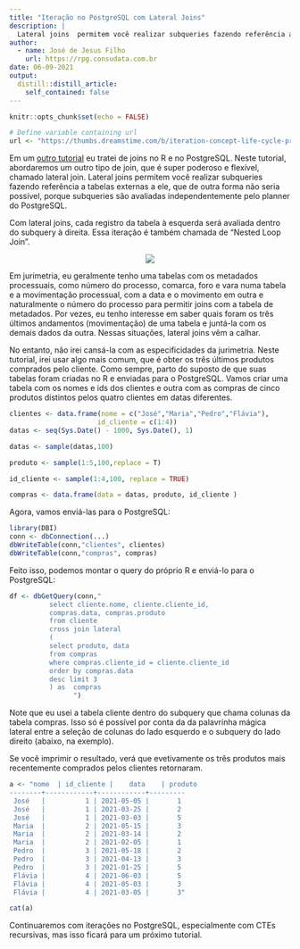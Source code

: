 ```yaml
---
title: "Iteração no PostgreSQL com Lateral Joins"
description: |
  Lateral joins  permitem você realizar subqueries fazendo referência a tabelas externas a ele, que de outra forma não seria possível, porque subqueries são avaliadas indepentemente pelo planner do PostgreSQL.
author:
  - name: José de Jesus Filho
    url: https://rpg.consudata.com.br
date: 06-09-2021
output:
  distill::distill_article:
    self_contained: false
---
```



```r
knitr::opts_chunk$set(echo = FALSE)
```

```r
# Define variable containing url
url <- "https://thumbs.dreamstime.com/b/iteration-concept-life-cycle-product-development-diagram-flat-style-vector-illustration-eps-file-109264602.jpg"
```

Em um [outro tutorial](http://rpg.consudata.com.br/posts/2021-01-03-joins-no-r-e-no-postgresql/) eu tratei de joins no R e no PostgreSQL. Neste tutorial, abordaremos um outro tipo de join, que é super poderoso e flexível, chamado lateral join. Lateral joins  permitem você realizar subqueries fazendo referência a tabelas externas a ele, que de outra forma não seria possível, porque subqueries são avaliadas independentemente pelo planner do PostgreSQL.

Com lateral joins, cada registro da tabela à esquerda será avaliada dentro do subquery à direita. Essa iteração é também chamada de "Nested Loop Join". 

<center><img src="`r url`"></center>

Em jurimetria, eu geralmente tenho uma tabelas com os metadados processuais, como número do processo, comarca, foro e vara numa tabela e a movimentação processual, com a data e o movimento em outra e naturalmente o número do processo para permitir joins com a tabela de metadados. Por vezes, eu tenho interesse em saber quais foram os três últimos andamentos (movimentação) de uma tabela e  juntá-la com os demais dados da outra. Nessas situações, lateral joins vêm a calhar.

No entanto, não irei cansá-la com as especificidades da jurimetria. Neste tutorial, irei usar algo mais comum, que é obter os três últimos produtos comprados pelo cliente. Como sempre, parto do suposto de que suas tabelas foram criadas no R e enviadas para o PostgreSQL. Vamos criar uma tabela com os nomes e ids dos clientes  e outra com as compras de cinco produtos distintos pelos quatro clientes em datas diferentes.

```r
clientes <- data.frame(nome = c("José","Maria","Pedro","Flávia"),
                      id_cliente = c(1:4))
datas <- seq(Sys.Date() - 1000, Sys.Date(), 1)

datas <- sample(datas,100)

produto <- sample(1:5,100,replace = T)

id_cliente <- sample(1:4,100, replace = TRUE)

compras <- data.frame(data = datas, produto, id_cliente )

```

Agora, vamos enviá-las para o PostgreSQL:

```r
library(DBI)
conn <- dbConnection(...)
dbWriteTable(conn,"clientes", clientes)
dbWriteTable(conn,"compras", compras)
```

Feito isso, podemos montar o query do próprio R e enviá-lo para o PostgreSQL:

```r
df <- dbGetQuery(conn,"
          select cliente.nome, cliente.cliente_id,
          compras.data, compras.produto
          from cliente
          cross join lateral
          (
          select produto, data
          from compras 
          where compras.cliente_id = cliente.cliente_id
          order by compras.data
          desc limit 3
          ) as  compras
                ")
```

Note que eu usei a tabela cliente dentro do subquery que chama colunas da tabela compras. Isso só é possível por conta da da palavrinha mágica lateral entre a seleção de colunas do lado esquerdo e o subquery do lado direito (abaixo, na exemplo).

Se você imprimir o resultado, verá que evetivamente os três produtos mais recentemente comprados pelos clientes retornaram.

```r
a <- "nome  | id_cliente |    data    | produto
--------+------------+------------+---------
 José   |          1 | 2021-05-05 |       1
 José   |          1 | 2021-03-25 |       2
 José   |          1 | 2021-03-03 |       5
 Maria  |          2 | 2021-05-15 |       3
 Maria  |          2 | 2021-03-14 |       2
 Maria  |          2 | 2021-02-05 |       1
 Pedro  |          3 | 2021-05-18 |       2
 Pedro  |          3 | 2021-04-13 |       3
 Pedro  |          3 | 2021-01-25 |       5
 Flávia |          4 | 2021-06-03 |       5
 Flávia |          4 | 2021-05-03 |       3
 Flávia |          4 | 2021-03-05 |       3"

cat(a)
```

Continuaremos com iterações no PostgreSQL, especialmente com CTEs recursivas, mas isso ficará para um próximo tutorial.

